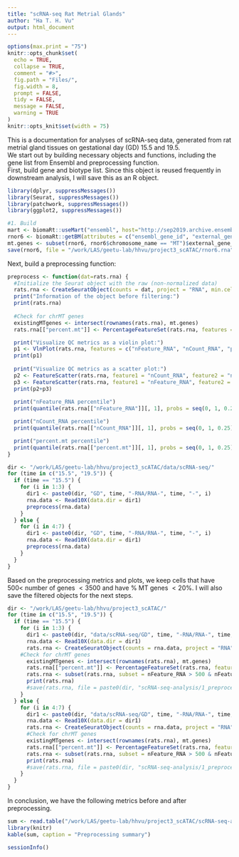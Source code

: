 ```yaml
---
title: "scRNA-seq Rat Metrial Glands"
author: "Ha T. H. Vu"
output: html_document
---
```

  
```r
options(max.print = "75")
knitr::opts_chunk$set(
  echo = TRUE,
  collapse = TRUE,
  comment = "#>",
  fig.path = "Files/",
  fig.width = 8,
  prompt = FALSE,
  tidy = FALSE,
  message = FALSE,
  warning = TRUE
)
knitr::opts_knit$set(width = 75)
```

This is a documentation for analyses of scRNA-seq data, generated from rat metrial gland tissues on gestational day (GD) 15.5 and 19.5. <br>
We start out by building necessary objects and functions, including the gene list from Ensembl and preprocessing function. <br>
First, build gene and biotype list. Since this object is reused frequently in downstream analysis, I will save this as an R object. <br>
```r
library(dplyr, suppressMessages())
library(Seurat, suppressMessages())
library(patchwork, suppressMessages())
library(ggplot2, suppressMessages())

#1. Build 
mart <- biomaRt::useMart("ensembl", host="http://sep2019.archive.ensembl.org", dataset = "rnorvegicus_gene_ensembl") #to make sure that we use the correct version of Ensembl
rnor6 <- biomaRt::getBM(attributes = c("ensembl_gene_id", "external_gene_name", "chromosome_name", "start_position", "end_position", "strand", "gene_biotype"), mart = mart) #build attribute table
mt.genes <- subset(rnor6, rnor6$chromosome_name == "MT")$external_gene_name
save(rnor6, file = "/work/LAS/geetu-lab/hhvu/project3_scATAC/rnor6.rna")
```
Next, build a preprocessing function: <br>
```r
preprocess <- function(dat=rats.rna) {
  #Initialize the Seurat object with the raw (non-normalized data)
  rats.rna <- CreateSeuratObject(counts = dat, project = "RNA", min.cells = 1)
  print("Information of the object before filtering:")
  print(rats.rna)
  
  #Check for chrMT genes
  existingMTgenes <- intersect(rownames(rats.rna), mt.genes)
  rats.rna[["percent.mt"]] <- PercentageFeatureSet(rats.rna, features = existingMTgenes)

  print("Visualize QC metrics as a violin plot:")
  p1 <- VlnPlot(rats.rna, features = c("nFeature_RNA", "nCount_RNA", "percent.mt"), ncol = 3) + ggtitle(paste0("GD", time, "_", i))
  print(p1)
  
  print("Visualize QC metrics as a scatter plot:")
  p2 <- FeatureScatter(rats.rna, feature1 = "nCount_RNA", feature2 = "nFeature_RNA") + ggtitle(paste0("GD", time, "_", i))
  p3 <- FeatureScatter(rats.rna, feature1 = "nFeature_RNA", feature2 = "percent.mt") + ggtitle(paste0("GD", time, "_", i))
  print(p2+p3)
  
  print("nFeature_RNA percentile")
  print(quantile(rats.rna[["nFeature_RNA"]][, 1], probs = seq(0, 1, 0.25)))

  print("nCount_RNA percentile")
  print(quantile(rats.rna[["nCount_RNA"]][, 1], probs = seq(0, 1, 0.25)))

  print("percent.mt percentile")
  print(quantile(rats.rna[["percent.mt"]][, 1], probs = seq(0, 1, 0.25)))
}
```

```r
dir <- "/work/LAS/geetu-lab/hhvu/project3_scATAC/data/scRNA-seq/"
for (time in c("15.5", "19.5")) {
  if (time == "15.5") {
    for (i in 1:3) {
      dir1 <- paste0(dir, "GD", time, "-RNA/RNA-", time, "-", i)
      rna.data <- Read10X(data.dir = dir1)
      preprocess(rna.data)
    }
  } else {
    for (i in 4:7) {
      dir1 <- paste0(dir, "GD", time, "-RNA/RNA-", time, "-", i)
      rna.data <- Read10X(data.dir = dir1)
      preprocess(rna.data)
    }
  }
}
```
Based on the preprocessing metrics and plots, we keep cells that have $500 <$ number of genes $< 3500$ and have $\%$ MT genes $< 20\%$. I will also save the filtered objects for the next steps.
```r
dir <- "/work/LAS/geetu-lab/hhvu/project3_scATAC/"
for (time in c("15.5", "19.5")) {
  if (time == "15.5") {
    for (i in 1:3) {
      dir1 <- paste0(dir, "data/scRNA-seq/GD", time, "-RNA/RNA-", time, "-", i)
      rna.data <- Read10X(data.dir = dir1)
      rats.rna <- CreateSeuratObject(counts = rna.data, project = "RNA", min.cells = 1)
    #Check for chrMT genes
      existingMTgenes <- intersect(rownames(rats.rna), mt.genes)
      rats.rna[["percent.mt"]] <- PercentageFeatureSet(rats.rna, features = existingMTgenes)
      rats.rna <- subset(rats.rna, subset = nFeature_RNA > 500 & nFeature_RNA < 3500 & percent.mt < 20)
      print(rats.rna)
      #save(rats.rna, file = paste0(dir, "scRNA-seq-analysis/1_preprocess/GD", time, "_", i, "-filtered.rda"))
    }
  } else {
    for (i in 4:7) {
      dir1 <- paste0(dir, "data/scRNA-seq/GD", time, "-RNA/RNA-", time, "-", i)
      rna.data <- Read10X(data.dir = dir1)
      rats.rna <- CreateSeuratObject(counts = rna.data, project = "RNA", min.cells = 1)
      #Check for chrMT genes
      existingMTgenes <- intersect(rownames(rats.rna), mt.genes)
      rats.rna[["percent.mt"]] <- PercentageFeatureSet(rats.rna, features = existingMTgenes)
      rats.rna <- subset(rats.rna, subset = nFeature_RNA > 500 & nFeature_RNA < 3500 & percent.mt < 20)
      print(rats.rna)
      #save(rats.rna, file = paste0(dir, "scRNA-seq-analysis/1_preprocess/GD", time, "_", i, "-filtered.rda"))
    }
  }
}
```
In conclusion, we have the following metrics before and after preprocessing. <br>
```r
sum <- read.table("/work/LAS/geetu-lab/hhvu/project3_scATAC/scRNA-seq-analysis/MetrialGland-scRNA-seq/Files/0_prepocess/0_preprocessingSum.txt", header = T, sep = "\t")
library(knitr)
kable(sum, caption = "Preprocessing summary")
```

```r
sessionInfo()
```
